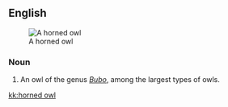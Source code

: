 ==English==
[[Image:Bubo virginianusDO1908P01CA.JPG|thumb|A horned owl]]
===Noun===
{{en-noun}}

# An owl of the genus ''[[Bubo]]'', among the largest types of owls.

[[kk:horned owl]]